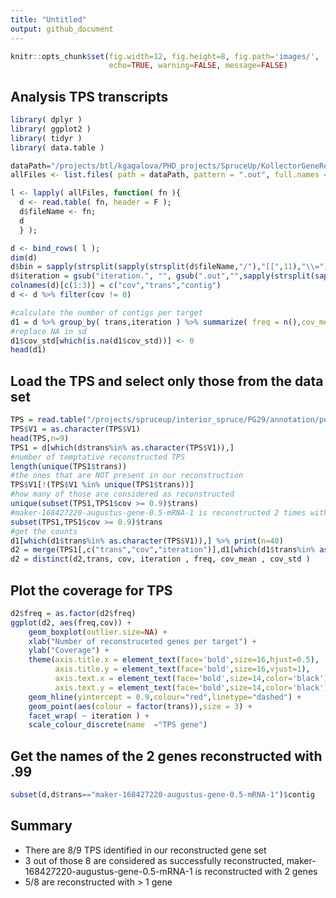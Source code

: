 ```yaml
---
title: "Untitled"
output: github_document
---
```


```r
knitr::opts_chunk$set(fig.width=12, fig.height=8, fig.path='images/',
                      echo=TRUE, warning=FALSE, message=FALSE)
```

## Analysis TPS transcripts

```r
library( dplyr )
library( ggplot2 )
library( tidyr )
library( data.table )

dataPath="/projects/btl/kgagalova/PHD_projects/SpruceUp/KollectorGeneReconstruction3species/RunKollector/data/CoverageKollectorWS"
allFiles <- list.files( path = dataPath, pattern = ".out", full.names = TRUE )

l <- lapply( allFiles, function( fn ){
  d <- read.table( fn, header = F );
  d$fileName <- fn;
  d
  } );

d <- bind_rows( l );
dim(d)
d$bin = sapply(strsplit(sapply(strsplit(d$fileName,"/"),"[[",11),"\\="),"[[",1)
d$iteration = gsub("iteration.", "", gsub(".out","",sapply(strsplit(sapply(strsplit(d$fileName,"/"),"[[",11),"\\="),"[[",2)))
colnames(d)[c(1:3)] = c("cov","trans","contig")
d <- d %>% filter(cov != 0)

#calculate the number of contigs per target
d1 = d %>% group_by( trans,iteration ) %>% summarize( freq = n(),cov_mean = mean(cov), cov_std = sd(cov) )
#replace NA in sd
d1$cov_std[which(is.na(d1$cov_std))] <- 0
head(d1)
```

## Load the TPS and select only those from the data set

```r
TPS = read.table("/projects/spruceup/interior_spruce/PG29/annotation/putative-terpene-related-targets.txt")
TPS$V1 = as.character(TPS$V1)
head(TPS,n=9)
TPS1 = d[which(d$trans%in% as.character(TPS$V1)),]
#number of temptative reconstructed TPS
length(unique(TPS1$trans))
#the ones that are NOT present in our reconstruction
TPS$V1[!(TPS$V1 %in% unique(TPS1$trans))]
#how many of those are considered as reconstructed
unique(subset(TPS1,TPS1$cov >= 0.9)$trans)
#maker-168427220-augustus-gene-0.5-mRNA-1 is reconstructed 2 times with cov 0.99
subset(TPS1,TPS1$cov >= 0.9)$trans
#get the counts
d1[which(d1$trans%in% as.character(TPS$V1)),] %>% print(n=40)
d2 = merge(TPS1[,c("trans","cov","iteration")],d1[which(d1$trans%in% as.character(TPS$V1)),],by=c("trans","iteration"))
d2 = distinct(d2,trans, cov, iteration , freq, cov_mean , cov_std )
```

## Plot the coverage for TPS

```r
d2$freq = as.factor(d2$freq)
ggplot(d2, aes(freq,cov)) +
    geom_boxplot(outlier.size=NA) +
    xlab("Number of reconstruceted genes per target") +
    ylab("Coverage") +
    theme(axis.title.x = element_text(face='bold',size=16,hjust=0.5),
          axis.title.y = element_text(face='bold',size=16,vjust=1),
          axis.text.x = element_text(face='bold',size=14,color='black'),
          axis.text.y = element_text(face='bold',size=14,color='black')) +  
    geom_hline(yintercept = 0.9,colour="red",linetype="dashed") + 
    geom_point(aes(colour = factor(trans)),size = 3) + 
    facet_wrap( ~ iteration ) + 
    scale_colour_discrete(name  ="TPS gene")
```

## Get the names of the 2 genes reconstructed with .99

```r
subset(d,d$trans=="maker-168427220-augustus-gene-0.5-mRNA-1")$contig
```

## Summary

* There are 8/9 TPS identified in our reconstructed gene set
* 3 out of those 8 are considered as successfully reconstructed, maker-168427220-augustus-gene-0.5-mRNA-1 is reconstructed with 2 genes
* 5/8 are reconstructed with > 1 gene

